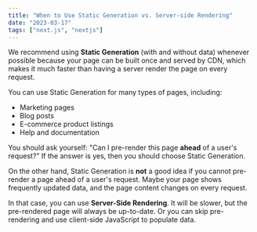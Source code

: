 ```yaml
---
title: "When to Use Static Generation vs. Server-side Rendering"
date: "2023-03-17"
tags: ["next.js", "nextjs"]
---
```


<CustomImage
  src="https://raw.githubusercontent.com/JehoChavez/test-blogposts/main/images/ssg-benefits.PNG"
  alt="ChatGPT provides the benefits of Static-Site Generation"
/>

We recommend using **Static Generation** (with and without data) whenever possible because your page can be built once and served by CDN, which makes it much faster than having a server render the page on every request.

You can use Static Generation for many types of pages, including:

- Marketing pages
- Blog posts
- E-commerce product listings
- Help and documentation

You should ask yourself: "Can I pre-render this page **ahead** of a user's request?" If the answer is yes, then you should choose Static Generation.

On the other hand, Static Generation is **not** a good idea if you cannot pre-render a page ahead of a user's request. Maybe your page shows frequently updated data, and the page content changes on every request.

In that case, you can use **Server-Side Rendering**. It will be slower, but the pre-rendered page will always be up-to-date. Or you can skip pre-rendering and use client-side JavaScript to populate data.
